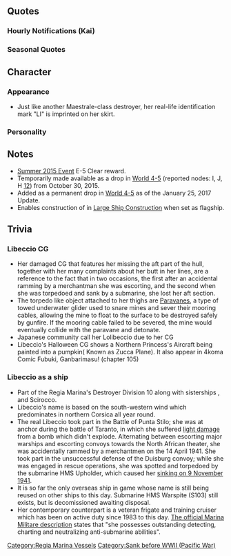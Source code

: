 {{ShipPageHeader}}

==Quotes==
{{ShipQuotes
|Introduction = ブォンジョールノ！ マエストラーレ級駆逐艦、リベッチオです。 リベでいいよ。提督さん、よろしくね！
|Introduction/En = Buon giorno! I'm Libeccio, a ''Maestrale''-class destroyer! Just Libe is fine. Nice to meet you Admiral!
|Introduction/Note = In this line, Libeccio actually spells "Buon giorno" (Good morning) incorrectly by saying "Bongiorno" (Which is a notorious Italian last name).

|Library = イタリア海軍の駆逐艦、マエストラーレ級三番艦、リベッチオです。提督さん、よろしくね！<br>え、タラント空襲？　余裕です！　船団護衛でも頑張りたかったけど…救助中はやめてほしいよ～！
|Library/En = Italian Navy Destroyer, 3rd ''Maestrale''-class, Libeccio. Admiral, Nice to meet you! <br>What, Battle of Taranto? That's easy! Although I wanted to do my best in escort fleet, I want to quit in the middle of the rescue.
|Library/Note = During the Battle of Taranto, a Royal Navy Swordfish bombed the anchored Italian warships, including Libeccio. However, the bomb didn't explode and little damage was done.

|Secretary 1 = チャオ！ 提督さん、なーに？
|Secretary 1/En = Ciao! What's up, Admiral?
|Secretary 1/Note = "Ciao" in Italian is a greeting that means "Hello".

|Secretary 2 = リベの名前？ 南西の風って意味よ。知ってた？
|Secretary 2/En = Libe's name? That means a southwest wind. You know?
|Secretary 2/Note = Libeccio originally means "Libyan", thus it refers to the southwest wind.

|Secretary 3 = ほらほら、こっちよ！ おにさんこちら！ うふふ♪　提督さん、おもしろーい♪
|Secretary 3/En = Come on, this way! This way, Mr. Oni! Ufufu♪ Admiral, you're fun♪
|Secretary 3/Note = Playing blind man's buff. "Oni" in Japanese means "Tagger".

|Idle = ローマさんかぁ。はあ～戦艦ってやっぱおっきいなあ。リベもいっぱい食べて、大きくなろっと。え、あなた、だあれ？ キヨ…シモ…さん？ えっ…友達に？ あ…うん。いいけど…？
|Idle/En = Roma? As expected, battleships are really big, aren't they? I wonder if Libe, by eating regularly, will become that big. Huh? Who are you? Kiyoshimo...? Wanna be my friend? Eh... all right...
|Idle/Note = Kiyoshimo is another destroyer with aspirations of "becoming a battleship".

|Secretary Married = 提督さん、チャオ！　どうしたの？疲れてるの? しかたないな。リベが肩もんであげるね。 うしょ♪ うしょ♪どう？気持ちいい?
|Secretary Married/En = Mr. Admiral, ciao~ What's wrong? Tired? Guess it's no use - Libe will give you a shoulder rub. Usho♪ Usho♪ Well? Was it good?

|Wedding = チャオー！　提督さん、どうしたの？　リベにご用事？　え、この箱をくれるの？　箱じゃなくって、中身？　わぁ～、綺麗！　グラッチェ！
|Wedding/En = Ciao~! Admiral, what's up? You have something for me? Eh, you're giving me this box? Not the box, but what's inside? Waa~, so beautiful! Grazie~!

|Looking At Scores = 提督さん、情報みたいの？　ちょっと待って。ええと、えっとー…
|Looking At Scores/En = You want to see the news, Mr. Admiral? Hold on a second. Um, err...

|Joining A Fleet = さぁ！　イタリア駆逐艦の魅力、教えてあげるね？　リベッチオ、出撃です！
|Joining A Fleet/En = Alright! The most charming Italian destroyer will reveal herself, okay? Libeccio, sortieing!

|Equipment 1 = グラーチェ！
|Equipment 1/En = Grazie!
|Equipment 1/Note = Grazie = Thank you

|Equipment 2 = 提督さん、ありがとう！ 不思議な装備ねー。
|Equipment 2/En = Thanks Mr. Admiral! What marvelous equipment.

|Equipment 3 = チャオー！ チャオー！
|Equipment 3/En = Ciao! Ciao!
|Equipment 3/Note = "Ciao! Ciao!" is an expression typically used as informal goodbye in Italian.

|Supply = いただきまーす！ Grazie!
|Supply/En = Thanks for this meal! Thank you.

|Docking Minor = ちょっと服が汚れちゃった。早く治そーっと
|Docking Minor/En = My clothes are a little dirty. Hurry up and fix it.

|Docking Major = いったたー。お尻痛いし、シャワー浴びよっと。おふろ？　なにそれ？
|Docking Major/En = Ouch. Since my bum hurts I guess I'll take a shower. A hot tub? What is that?
|Docking Major/Note = The real Libeccio lost her aft section twice.

|Construction = 新しい仲間みたいよ？　チャオー！
|Construction/En = It seems like there's a new friend? Hello!

|Returning From Sortie = ブラービィ！艦隊、戻ってきました
|Returning From Sortie/En = Bravi! The fleet's returned.
|Returning From Sortie/Note = Libeccio uses "Bravi", which is the masculine plural, whereas here the feminine plural should be used instead, therefore the correct word should be "Brave".

|Starting A Sortie = チャーオー！　皆、準備はいい？　リベの艦隊、抜錨です！
|Starting A Sortie/En = Ciao~! Everyone, are your preparations ready? Libe's fleet is setting sail!
|Starting A Sortie/Note = "Ciao" in this context means "goodbye". Because she's leaving the base.

|Battle Start = 敵艦、発見！　リベ艦隊、攻撃態勢に移行です。準備準備ー♪
|Battle Start/En = Enemy ships spotted! Fleet Libe, switching to attack formation. Get ready, get ready♪

|Attack = 南西の風…やった、縁起がいいよ！　勝てるよ！
|Attack/En = The southwest wind...Hooray! It's a good omen! We'll win!

|Night Battle = 夜ね。いいよ、夜戦でしょ？　やってみる！
|Night Battle/En = Evening, huh. That's fine, it'll be a night battle, won't it? I'll try it!

|Night Attack = リベを先頭に！単縦陣になって！本気でいくよ～！
|Night Attack/En =I'll be at the front, form up line ahead behind me!  I'll be serious this time~! 

|MVP = やったー！！　リベが一番だって？　提督さん、褒めてよー！　うんうん！　褒めてー！！
|MVP/En = Hooray!! Libe's number one? Mr Admiral, praise me! Yes, please! Praise me!!

|Minor Damage 1 = わぁ、わあぁ？！　お尻はやめてよ～
|Minor Damage 1/En = Wa, waah?! My bum hurts~

|Minor Damage 2 = な…何？魚雷…救助中とかって攻撃やめてよぉ～
|Minor Damage 2/En = W...what? Torpedoes...Stop attacking me while I need help~

|Major Damage = だから…お尻はやめてって言ってるのに～！もうやだやだ！
|Major Damage/En = Like I said, my bum hurts! Stop it, already!

|Sunk = リベ…ちゃんと助けたかったな…守りたかったな…お休み…なさい…
|Sunk/En = Libe...wanted to help properly...To protect everyone...Good...night....
|Sunk/Note = She was heavily engaged in escort operations, and was sunk while engaged in one.
}}

===Hourly Notifications (Kai)===
{{Template:Shiphourly
| 00JP = チャオー、提督さん。今日はリベが時刻を教えてあげるよ。大丈夫、任せて！
| 00EN =Ciao~ admiral. Libeccio will be your time keeper. No problem, just leave it to me! 
| 00Note = 
| 01JP = 提督さん！マルーヒトーマルーマルッ！どう？リベ完璧でしょ？えっへん！
| 01EN =Admiral! 0100! How's that? Libeccio's perfect yes? Ehen! 
| 01Note = 
| 02JP = 提督さーん！マルーフターマルマルッ！へへっリベ慣れてきたよ～！
| 02EN =Admiraaal! 0200! Hehe, Libeccio has gotten really good at this you know~! 
| 02Note = 
| 03JP = 提督さんっ！マルサン…マルマルッ！ふ～リベもう時報完璧じゃない？褒めてもいいよ？ほらほらっ！
| 03EN =Admiral! 03...00! Oo~ Isn't Libeccio's already perfect at announcing the time? You can praise me you know? C'mon c'mon! 
| 03Note = 
| 04JP = 提督さん！マルヨン…マルマルッ！もうすぐ朝か～ほ…リベ…ちょっと疲れてきちゃった…やるけどっ！
| 04EN =Admiral! 04...00! It's morning soon huh~ Libeccio... is a little tired now... but I can do it! 
| 04Note = 
| 05JP = 提督さーん！マルゴー…マルマルッ！朝です！朝！皆起こすの？まだいい？起こす？まだ？まだかー
| 05EN =Admiraaal! 05...00! It's morning! Morning! Should I wake everyone? Not yet? Wake them? No? Not yet huh... 
| 05Note = 
| 06JP = てーとくさーん！マルロク…マルマルッ！艦隊のみんな起こすね？ｽｩー…総員起こしー！おーこーし！
| 06EN =Aaadmiraaal! 06...00! I'll wake the fleet yes? All personnel wake up~! Waakkeee Uuuupp! 
| 06Note = 
| 07JP = 提督さん！マルナナマルマル！リベ…ちょっとお腹が空いちゃった…あっ提督さんが朝作ってくれるの？グラッチェ～！
| 07EN =Admiral! 0700! Libeccio... is a little hungry. Ah, admiral is going to make breakfast for me? Grazie~! 
| 07Note = 
| 08JP = ハムッハムハム…てーとくさーん！マルハチ～マルマル！てーとくさんの作ってくれた朝食おいしいでしゅぅ…明日も作ってー！
| 08EN = Nom nom nom... Admiraaaal! 08~00! Your hand made breakfast is delicioush! Make more tomorrow!
| 08Note = 
| 09JP = 提督さん！マルキューマルマル！さーそろそろ艦隊出していきましょー。出撃？遠征？それとも演習？演習なら勝たなきゃー！
| 09EN = Admiral! 0900! Now, let's bring out the fleet. Sortie? Expedition? Or training? If it's training, we have to win!
| 09Note = 
| 10JP = 提督さん！ヒトマルマルマル！あっ！リットリオさんだ！え？今イタリアって呼ばれてるの？イタリア？なんでなんで？
| 10EN = Admiral! 1000! Ah, It's Littorio! Eh, now you're called Italia? Italia? Why? Why?
| 10Note = She doesn't know about it.
| 11JP = 提督さん　ヒトヒトマルマル！空襲？うん…怖いけど…怖くないよ！リベはどっちかって言うと…潜水艦が嫌…嫌なものは嫌！
| 11EN = Admiral, 1100! Air raid? Umm... I'm scared but, I'm not! If you ask me... I don't like submarines. I just don't like it!
| 11Note = She is referring to her bombing at Taranto and her sinking by a submarine.
| 12JP = 提督さーん！ヒトフターマルマル！お昼はどうするの？お？マミーヤ！？いいよーいくいく！わーい！
| 12EN = Admiraaaal! 1200! What's for lunch? Oh, Mammiya? Yeah, i wanna go! Yaaay!
| 12Note = A play on Mamiya and the word "Mamma mia"
| 13JP = モフモフッ提督さん！ヒトサンマルマルー！えへへーマミーヤ美味しいですねー！ハムハムハム…毎日マミーヤでもいいよー！うんうん！
| 13EN = *munch* Admiral! 1300! Ehehe... Mammiya's food is delicious! Nom nom nom... Eating at Mammiya's all day sounds great! Yeah!
| 13Note = 
| 14JP = 提督さん！ヒトヨンマルマル！ふー少しお昼食べ過ぎちゃった…運動しよう！運動！出撃しないとね！いこう！いこーう！
| 14EN = Admiral! 1400! Phew... I ate a bit too much... Let's work out! Exercise! Gonna sortie out! Let's go, let's go!
| 14Note = 
| 15JP = 提督さん！ヒトゴーマルマ…あっ！キヨシー！なに？あっ元気だよー！戦艦？うん戦艦は強いよねー…うん！戦艦は強いよー！
| 15EN = Admiral! 1500... Ah, Kiyoshii! Yeah, I'm good! Battleships? Yeah, Battleships are strong... Yep, strong indeed.
| 15Note = 
| 16JP = 提督さん！ヒトロク…マルマルッ！え？強い戦艦？それはリットリオさんやローマさんじゃない？他で？うーん…誰だろー…？
| 16EN = Admiral! 16...00! Eh? The strongest Battleship? Should it be Littorio or Roma? The others? Hmm... I wonder who...?
| 16Note = 
| 17JP = てーとくさーん！ヒトナナー…マルマルッ！強い戦艦…強い戦艦ね…あっ！そうだ！ウォースパイト！あれは強かったよーなんか覚えてるー…
| 17EN = Admiraaal! 17...00! Strongest Battleships... Strongest Battleships... Ah, I know! Warspite! That ship was powerful. I kinda remember it.
| 17Note = The [[Warspite|Grand]] [https://en.wikipedia.org/wiki/HMS_Warspite_(03) Old Lady] of the Royal Navy.
| 18JP = 提督さん！ヒトハチ…マルマルッ！も～夜だー暗くなってきたよー…夜はどうするのかな？…違うよ～！ごはんのこと！
| 18EN = Admiral! 18...00! It's nighttime. It's so dark! What are we doing for tonight? No, i mean dinner!
| 18Note = 
| 19JP = モフモフ…提督さん！ヒトキュウ…マルマルッ！夜もマミーヤで…モフモフ…リベ嬉しいなー！モフモフ…明日もあさってもマミーヤでいいよー！
| 19EN = Nom nom... Admiral! 19...00! Tonight is also at Mammiya's...Nom nom... I'm so happy! Nom Nom... Let's eat at Mammiya's tomorrow or even after!
| 19Note = 
| 20JP = てーとくさん！フタマルマルマル！すっかり夜ねーくらーい！夜戦？どうなんだろー日本の皆は夜戦好きだよねぇ？
| 20EN = Admiraaal! 2000! It's already nighttime. So daaark! Night battle? I wonder... You Japanese really love night battles.
| 20Note = Night battles were the IJN's specialty. Neither the Kriegsmarine nor Regia Marina had them as much.
| 21JP = てーとくさーん！　フタヒトマルマル～なんかリベもう眠くなってきた～提督さん、眠くないの？そう？大人なんだねぇ…
| 21EN = Admiraaaal! 2100~ I felt a bit sleepy~ You don't feel sleepy, Admiral? Really? How matured...
| 21Note = 
| 22JP = フタフタマルマル～　提督さん！なんか大変！日本の軽巡が騒いでるよ！なんかうるさいよ！？なんだろ…あっ？いいの？そうなの？
| 22EN = 2200~ Admiral! Big trouble! The Japanese light cruisers are making a ruckus. It's kinda loud! Why is that? Oh, let them be? Really?
| 22Note = Looks like [[Sendai]] is at it again...
| 23JP = てーとくさーん！フタサンマルマル～！今日は一日疲れたね～明日もリベと頑張ろっ！
| 23EN = Admiraaal! 2300~! Today was a good day~ Let's do our best for tomorrow, too!
| 23Note = 
}}

=== Seasonal Quotes ===
{{Shipquoteseasonal
|Fall2015 = あの鳴いてるの、何？アキノムシ？あぁ、鈴虫って言うんだぁ、いい音色ね♪え？鈴虫ってスイカ食べるの？本当？
|Fall2015_EN = What's making that sound? An autumn bug? Oh, so it' called a bell cricket. Sounds nice, doesn't it? Wait, bell crickets eat watermelon? Really?
|Fall2015_Clip = {{Audio|file=Libeccio_Autumn_2015.ogg}}
|Fall2015_Note = 

|Halloween2015 = リベのこれ、どぉ？似合ってるかなぁ…そぉ？やった！エヒヒ
|Halloween2015_EN = How is this? Does it look good?... Really? Yay!
|Halloween2015_Clip = {{Audio|file=Libeccio Halloween 2015.ogg}}
|Halloween2015_Note = Talking about her outfit

|Christmas2015 = Buon Natale！提督さん、パネトーネ一緒に食べよ！
|Christmas2015_EN = Buon Natale! Hey admiral, let's eat some Panettone! 
|Christmas2015_Clip = {{Audio|file=Libeccio_Christmas_2015.ogg}}
|Christmas2015_Note = Buon Natale is Merry Christmas in Italian. Panettone is an Italian sweet bread originated in Milan. It is commonly eaten during Christmas 

|EndofYear2015 = 何でみんなバタバタ忙しそうなの？シ～ワ～ス？何のイベント？え？何この布？雑巾？リベ、掃除イベント嫌い～！
|EndofYear2015_EN = Why is everyone rushing here and there? Shee-wah-sue? What occasion is that? Eh, what's with that cloth? Dust cloth? But I don't like cleaning events~!
|EndofYear2015_Clip = {{Audio|file=Libeccio_End_of_Year_2015.ogg}}
|EndofYear2015_Note = 

|NewYear2016 = 提督さん！新年ね！今年もLibeがしっかり面倒見てあげるから、大丈夫よ！ね？
|NewYear2016_EN = Admiral, it's New Year! This year too Libe will firmly take care, it's okay! Right?
|NewYear2016_Clip = {{Audio|file=Libeccio_New_Year_2016.ogg}}
|NewYear2016_Note = 

|Setsubun2016 = セツブーン…　え、ほんと？本当にそんな名前の日本の儀式なの？これを投げる？ビスマルクに？じゃあ…　えいっ！えーい！
|Setsubun2016_EN = Setsuboon... Eh, really? Is that really the name of this Japanese ceremony? So I throw this? To Bismarck? Okay...Eii! Eiii!
|Setsubun2016_Clip = {{Audio|file=Libeccio_Setsubun_2016.ogg}}
|Setsubun2016_Note = 

|Valentine2016 = 提督さーん！ふふふー、これあげよっかー？欲しい？欲しくない？どっちー？リベのチョコラート、欲しい？…じゃあー…あげる！はい！
|Valentine2016_EN = Admiral-san! Fufufu-, I'll give these to you! Do you want them? Do you not want them? Which one is it? Do you want Libeccio's chocolate? ...weeelll... here you go! Yep!
|Valentine2016_Clip = {{Audio|file=Libeccio_Valentine_2016.ogg}}
|Valentine2016_Note = 

|Hinamatsuri2016 = 少し暖かくなってきた。日本の春ってやつね。あれがサクラか…え？違うの？ウメ？ウメボシのウメ？へえ～
|Hinamatsuri2016_EN = It has gotten a bit warmer. This is what they call "spring of Japan", right? That's the cherry blossom... Huh? It's not? Plum flower? Like the plum used for Ume-boshi? Oh~
|Hinamatsuri2016_Clip = {{Audio|file=Libeccio_Hinamatsuri_2016.ogg}}
|Hinamatsuri2016_Note = 

|WhiteDay2016 = Ciao、提督さん！えっ、何？Libeにチョコのお返しくれるの？ワーイ！Grazie！日本の提督さんは親切ね！ワーイ！
|WhiteDay2016_EN = Ciao, admiral-san! Eh, what is it? Is this a return gift for Libe's chocolate? Yay~! Grazie! Japanese admiral are so kind! Whee~!
|WhiteDay2016_Clip = {{Audio|file=Libeccio White Day 2016.ogg}}
|WhiteDay2016_Note =

|Spring2016 = 少し暖かくなってきた。日本の春ってやつね。あれがサクラか…え？違うの？ウメ？ウメボシのウメ？へえ～
|Spring2016_EN = It has gotten a bit warmer. This is what they call "spring of Japan", right? That's the cherry blossom... Huh? It's not? Plum flower? Like the plum used for Ume-boshi? Oh~
|Spring2016_Clip = {{Audio|file=Libeccio_Hinamatsuri_2016.ogg}}
|Spring2016_Note = From [[Seasonal/Hinamatsuri_2016]]

|ThirdAnniversary2016 = リベ、三周年お祝いしてあげる！提督さん、おめでとう！うふふ〜
|ThirdAnniversary2016_EN = Libe is going to celebrate our third anniversary! Congratulations, admiral-san! Ufufu~
|ThirdAnniversary2016_Clip = {{Audio|file=Libeccio_Third_Anniversary.ogg}}
|ThirdAnniversary2016_Note = 

|RainySeason2016 = 雨！雨雨雨！「ツーユー」という季節、雨ばっかじゃない？そういうもんなんだ。
|RainySeason2016_EN = La Pioggia! Rain rain rain! Isn't this "Tsuuyou" season nothing but rain? So it's that kind of a season.
|RainySeason2016_Clip = {{Audio|file=Libeccio Rainy Season 2016.ogg}}
|RainySeason2016_Note = 

|MidSummer2016 = これが日本の夏ねー。暑いねやっぱり。でも、このラムネって好き♪　カキゴーリも好き♪　あ、リベ、氷いちごね！　いちご！
|MidSummer2016_EN = So this is Japan's summer huh~.  As expected, it's pretty hot.  But, I still love this Ramune thing!  I love this Kakigori too!  Ah, Libe will have a strawberry flavour!  Strawberry!
|MidSummer2016_Clip = {{Audio|file=Libeccio Mid-Summer 2016.ogg}}
}}
==Character==

===Appearance===
* Just like another Maestrale-class destroyer, her real-life identification mark "LI" is imprinted on her skirt.

===Personality===

== Notes ==
* [[Summer 2015 Event]] E-5 Clear reward.
* Temporarily made available as a drop in [[4-5|World 4-5]] (reported nodes: I, J, H [http://kancolle-db.net/ship/443.html][http://wikiwiki.jp/kancolle/?%B4%FC%B4%D6%B8%C2%C4%EA%A5%C9%A5%ED%A5%C3%A5%D7%A5%A4%A5%D9%A5%F3%A5%C8#No243]) from October 30, 2015.
* Added as a permanent drop in [[4-5|World 4-5]] as of the January 25, 2017 Update. 
*Enables construction of {{ShipLink|Zara}} in [[Construction|Large Ship Construction]] when set as flagship. 

==Trivia==
===Libeccio CG===
* Her damaged CG that features her missing the aft part of the hull, together with her many complaints about her butt in her lines, are a reference to the fact that in two occasions, the first after an accidental ramming by a merchantman she was escorting, and the second when she was torpedoed and sank by a submarine, she lost her aft section.
* The torpedo like object attached to her thighs are [[wikipedia:Paravane_(weapon)|Paravanes]], a type of towed underwater glider used to snare mines and sever their mooring cables, allowing the mine to float to the surface to be destroyed safely by gunfire. If the mooring cable failed to be severed, the mine would eventually collide with the paravane and detonate.
*Japanese community call her Lolibeccio due to her CG
*Libeccio's Halloween CG shows a Northern Princess's Aircraft being painted into a pumpkin( Known as Zucca Plane). It also appear in 4koma Comic Fubuki, Ganbarimasu! (chapter 105)

===Libeccio as a ship===
* Part of the Regia Marina's Destroyer Division 10 along with sisterships {{ShipLink|Maestrale}}, {{ShipLink|Grecale}} and Scirocco.
* Libeccio's name is based on the south-western wind which predominates in northern Corsica all year round.
* The real Libeccio took part in the Battle of Punta Stilo; she was at anchor during the battle of Taranto, in which she suffered [https://it.wikipedia.org/wiki/Libeccio_(cacciatorpediniere)#/media/File:RN_Libeccio_Taranto1.jpg light damage] from a bomb which didn't explode. Alternating between escorting major warships and escorting convoys towards the North African theater, she was accidentally rammed by a merchantmen on the 14 April 1941. She took part in the unsuccessful defense of the Duisburg convoy; while she was engaged in rescue operations, she was spotted and torpedoed by the submarine HMS Upholder, which caused her [http://ilterzonano.altervista.org/ilterzonano/Guerre/XX_secolo/2GM/marina_militare/img/Libeccio.jpg sinking on 9 November 1941].
*It is so far the only overseas ship in game whose name is still being reused on other ships to this day. Submarine HMS Warspite (S103) still exists, but is decomissioned awaiting disposal.
*Her contemporary counterpart is a veteran frigate and training cruiser which has been on active duty since 1983 to this day. [http://www.marina.difesa.it/uominimezzi/navi/Pagine/Libeccio.aspx The official Marina Militare description] states that "she possesses outstanding detecting, charting and neutralizing anti-submarine abilities".

{{ShipPageFooter}}
[[Category:Regia Marina Vessels]]
[[Category:Sank before WWII (Pacific War)]]